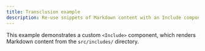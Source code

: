```yaml
---
title: Transclusion example
description: Re-use snippets of Markdown content with an Include component
---
```



This example demonstrates a custom `<Include>` component, which renders Markdown content from the `src/includes/` directory.

<StackBlitz
	title="Starlight - Transclusion example"
	example="transclusion"
	openFile="src/includes/one.md,src/includes/two.md,src/content/docs/index.mdx,src/components/Include.astro"
	showSidebar
/>
